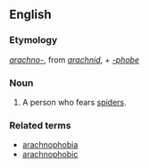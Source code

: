 ==English==
===Etymology===
''[[arachno-]]'', from ''[[arachnid]]'', + ''[[-phobe]]''

===Noun===
{{en-noun}}

#A person who fears [[spider]]s.

===Related terms===
*[[arachnophobia]]
*[[arachnophobic]]